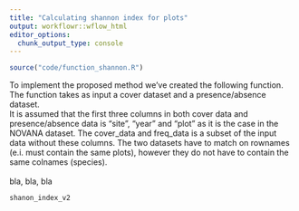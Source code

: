 ```yaml
---
title: "Calculating shannon index for plots"
output: workflowr::wflow_html
editor_options:
  chunk_output_type: console
---
```



```r
source("code/function_shannon.R")
```

To implement the proposed method we've created the following function. The function takes as input a cover dataset and a presence/absence dataset.
<br>
It is assumed that the first three columns in both cover data and presence/absence data is "site", "year" and "plot" as it is the case in the NOVANA dataset. The cover_data and freq_data is a subset of the input data without these columns. The two datasets have to match on rownames (e.i. must contain the same plots), however they do not have to contain the same colnames (species).
<br><br>
bla, bla, bla 
```r
shanon_index_v2
```

